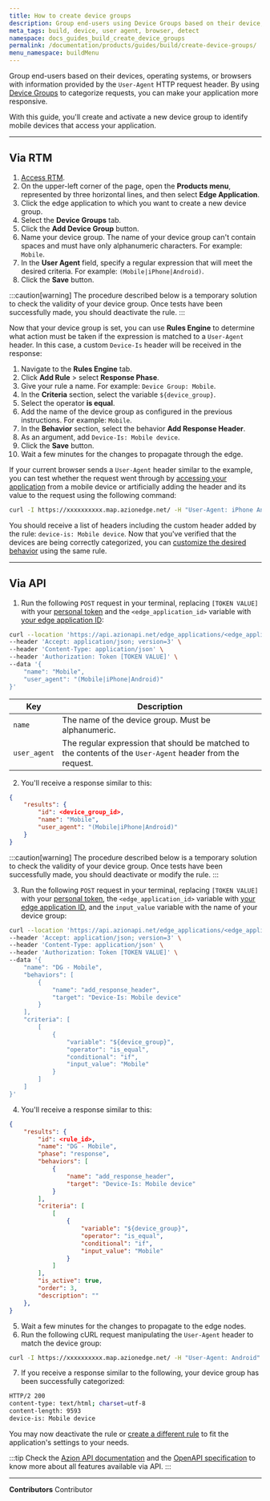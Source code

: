 ```yaml
---
title: How to create device groups
description: Group end-users using Device Groups based on their device, operating system, or browser details accessed via the User-Agent HTTP request header.
meta_tags: build, device, user agent, browser, detect
namespace: docs_guides_build_create_device_groups
permalink: /documentation/products/guides/build/create-device-groups/
menu_namespace: buildMenu
---
```


Group end-users based on their devices, operating systems, or browsers with information provided by the `User-Agent` HTTP request header. By using [Device Groups](/en/documentation/products/build/edge-application/device-groups/) to categorize requests, you can make your application more responsive.

With this guide, you'll create and activate a new device group to identify mobile devices that access your application.

---

## Via RTM

1. [Access RTM](https://manager.azion.com).
2. On the upper-left corner of the page, open the **Products menu**, represented by three horizontal lines, and then select **Edge Application**.
3. Click the edge application to which you want to create a new device group.
4. Select the **Device Groups** tab.
5. Click the **Add Device Group** button.
6. Name your device group. The name of your device group can't contain spaces and must have only alphanumeric characters. For example: `Mobile`.
7. In the **User Agent** field, specify a regular expression that will meet the desired criteria. For example: `(Mobile|iPhone|Android)`.
8. Click the **Save** button.

:::caution[warning]
The procedure described below is a temporary solution to check the validity of your device group. Once tests have been successfully made, you should deactivate the rule.
:::

Now that your device group is set, you can use **Rules Engine** to determine what action must be taken if the expression is matched to a `User-Agent` header. In this case, a custom `Device-Is` header will be received in the response:

1. Navigate to the **Rules Engine** tab.
2. Click **Add Rule** > select **Response Phase**.
3. Give your rule a name. For example: `Device Group: Mobile`.
4. In the **Criteria** section, select the variable `${device_group}`.
5. Select the operator **is equal**.
6. Add the name of the device group as configured in the previous instructions. For example: `Mobile`.
7. In the **Behavior** section, select the behavior **Add Response Header**.
8. As an argument, add `Device-Is: Mobile device`.
9. Click the **Save** button.
10. Wait a few minutes for the changes to propagate through the edge.

If your current browser sends a `User-Agent` header similar to the example, you can test whether the request went through by [accessing your application](/en/documentation/products/guides/configure-a-domain/) from a mobile device or artificially adding the header and its value to the request using the following command:

```bash
curl -I https://xxxxxxxxxx.map.azionedge.net/ -H "User-Agent: iPhone Android"
```

You should receive a list of headers including the custom header added by the rule: `device-is: Mobile device`. Now that you've verified that the devices are being correctly categorized, you can [customize the desired behavior](/en/documentation/products/guides/build/work-with-rules-engine/) using the same rule.

---

## Via API

1. Run the following `POST` request in your terminal, replacing `[TOKEN VALUE]` with your [personal token](/en/documentation/products/guides/personal-tokens/) and the `<edge_application_id>` variable with [your edge application ID](/en/documentation/products/guides/build/configure-main-settings/):

```bash
curl --location 'https://api.azionapi.net/edge_applications/<edge_application_id>/device_groups' \
--header 'Accept: application/json; version=3' \
--header 'Content-Type: application/json' \
--header 'Authorization: Token [TOKEN VALUE]' \
--data '{
    "name": "Mobile",
    "user_agent": "(Mobile|iPhone|Android)"
}'
```

  | Key | Description |
  | --- | --- |
  | `name` | The name of the device group. Must be alphanumeric. |
  | `user_agent` | The regular expression that should be matched to the contents of the `User-Agent` header from the request. |

2. You'll receive a response similar to this:

```json
{
    "results": {
        "id": <device_group_id>,
        "name": "Mobile",
        "user_agent": "(Mobile|iPhone|Android)"
    }
}
```

:::caution[warning]
The procedure described below is a temporary solution to check the validity of your device group. Once tests have been successfully made, you should deactivate or modify the rule.
:::

3. Run the following `POST` request in your terminal, replacing `[TOKEN VALUE]` with your [personal token](/en/documentation/products/guides/personal-tokens/), the `<edge_application_id>` variable with [your edge application ID](/en/documentation/products/guides/build/configure-main-settings/), and the `input_value` variable with the name of your device group:

```bash
curl --location 'https://api.azionapi.net/edge_applications/<edge_application_id>/rules_engine/response/rules' \
--header 'Accept: application/json; version=3' \
--header 'Content-Type: application/json' \
--header 'Authorization: Token [TOKEN VALUE]' \
--data '{
    "name": "DG - Mobile",
    "behaviors": [
        {
            "name": "add_response_header",
            "target": "Device-Is: Mobile device"
        }
    ],
    "criteria": [
        [
            {
                "variable": "${device_group}",
                "operator": "is_equal",
                "conditional": "if",
                "input_value": "Mobile"
            }
        ]
    ]
}'
```

4. You'll receive a response similar to this:

```json
{
    "results": {
        "id": <rule_id>,
        "name": "DG - Mobile",
        "phase": "response",
        "behaviors": [
            {
                "name": "add_response_header",
                "target": "Device-Is: Mobile device"
            }
        ],
        "criteria": [
            [
                {
                    "variable": "${device_group}",
                    "operator": "is_equal",
                    "conditional": "if",
                    "input_value": "Mobile"
                }
            ]
        ],
        "is_active": true,
        "order": 3,
        "description": ""
    },
}
```

5. Wait a few minutes for the changes to propagate to the edge nodes.
6. Run the following cURL request manipulating the `User-Agent` header to match the device group:

```bash
curl -I https://xxxxxxxxxx.map.azionedge.net/ -H "User-Agent: Android"
```

7. If you receive a response similar to the following, your device group has been successfully categorized:

```bash
HTTP/2 200 
content-type: text/html; charset=utf-8
content-length: 9593
device-is: Mobile device
```

You may now deactivate the rule or [create a different rule](/en/documentation/products/guides/build/work-with-rules-engine/) to fit the application's settings to your needs.

:::tip
Check the [Azion API documentation](https://api.azion.com/) and the [OpenAPI specification](https://github.com/aziontech/azionapi-openapi/) to know more about all features available via API.
:::



---


**Contributors** <ContributorList>Contributor</ContributorList>
